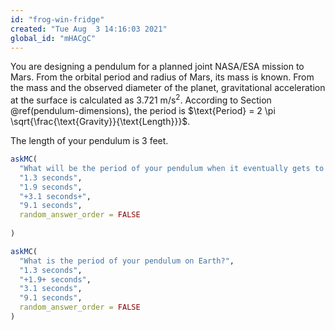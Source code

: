 ```yaml
---
id: "frog-win-fridge"
created: "Tue Aug  3 14:16:03 2021"
global_id: "mHACgC"
---
```


You are designing a pendulum for a planned joint NASA/ESA mission to Mars. From the orbital period and radius of Mars, its mass is known. From the mass and the observed diameter of the planet, gravitational acceleration at the surface is calculated as 3.721 m/s$^2$. According to Section \@ref(pendulum-dimensions), the period is $\text{Period} = 2 \pi \sqrt{\frac{\text{Gravity}}{\text{Length}}}$.

The length of your pendulum is 3 feet.


```r
askMC(
  "What will be the period of your pendulum when it eventually gets to Mars? (Hint: Don't make the mistake of the engineers working on the [Mars Polar Lander](https://en.wikipedia.org/wiki/Mars_Polar_Lander) and forget to resolve the different units of length presented in the problem.)",
  "1.3 seconds",
  "1.9 seconds",
  "+3.1 seconds+",
  "9.1 seconds",
  random_answer_order = FALSE
  
)
```


```r
askMC(
  "What is the period of your pendulum on Earth?",
  "1.3 seconds",
  "+1.9+ seconds",
  "3.1 seconds",
  "9.1 seconds",
  random_answer_order = FALSE
)
```
